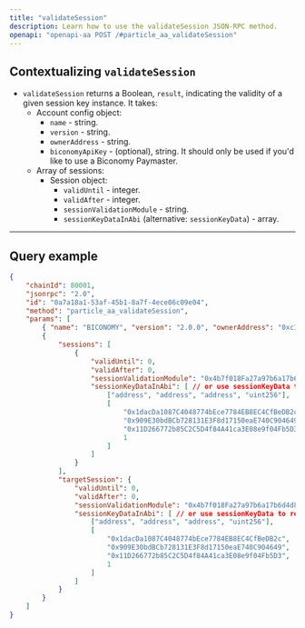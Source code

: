 ```yaml
---
title: "validateSession"
description: Learn how to use the validateSession JSON-RPC method.
openapi: "openapi-aa POST /#particle_aa_validateSession"
---
```


## Contextualizing `validateSession`

- `validateSession` returns a Boolean, `result`, indicating the validity of a given session key instance. It takes:
  - Account config object:
    - `name` - string.
    - `version` - string.
    - `ownerAddress` - string.
    - `biconomyApiKey` - (optional), string. It should only be used if you'd like to use a Biconomy Paymaster.
  - Array of sessions:
    - Session object:
      - `validUntil` - integer.
      - `validAfter` - integer.
      - `sessionValidationModule` - string.
      - `sessionKeyDataInAbi` (alternative: `sessionKeyData`) - array.

***

## Query example

```json JSON
{
    "chainId": 80001,
    "jsonrpc": "2.0",
    "id": "0a7a18a1-53af-45b1-8a7f-4ece06c09e04",
    "method": "particle_aa_validateSession",
    "params": [
        { "name": "BICONOMY", "version": "2.0.0", "ownerAddress": "0xc19dd1f3e212b39a30036EF3DE3F83dEf5a66E41" },
        {
            "sessions": [
                {
                    "validUntil": 0,
                    "validAfter": 0,
                    "sessionValidationModule": "0x4b7f018Fa27a97b6a17b6d4d8Cb3c0e2D9340133",
                    "sessionKeyDataInAbi": [ // or use sessionKeyData to replace
                        ["address", "address", "address", "uint256"],
                        [
                            "0x1dacDa1087C4048774bEce7784EB8EC4CfBeDB2c",
                            "0x909E30bdBCb728131E3F8d17150eaE740C904649",
                            "0x11D266772b85C2C5D4f84A41ca3E08e9f04Fb5D3",
                            1
                        ]
                    ]
                }
            ],
            "targetSession": {
                "validUntil": 0,
                "validAfter": 0,
                "sessionValidationModule": "0x4b7f018Fa27a97b6a17b6d4d8Cb3c0e2D9340133",
                "sessionKeyDataInAbi": [ // or use sessionKeyData to replace
                    ["address", "address", "address", "uint256"],
                    [
                        "0x1dacDa1087C4048774bEce7784EB8EC4CfBeDB2c",
                        "0x909E30bdBCb728131E3F8d17150eaE740C904649",
                        "0x11D266772b85C2C5D4f84A41ca3E08e9f04Fb5D3",
                        1
                    ]
                ]
            }
        }
    ]
}
```